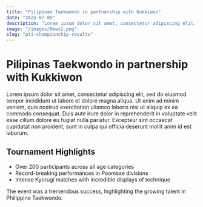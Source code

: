 ```yaml
---
title: "Pilipinas Taekwondo in partnership with Kukkiwon"
date: "2025-07-09"
description: "Lorem ipsum dolor sit amet, consectetur adipiscing elit, sed do eiusmod tempor incididunt ut labore et dolore magna aliqua. Ut enim ad minim veniam, quis nostrud exercitation ullamco laboris nisi ut aliquip ex ea commodo consequat. Duis aute irure dolor in reprehenderit in voluptate velit esse cillum dolore eu fugiat nulla pariatur."
image: "/images/News2.png"
slug: "pti-championship-results"
---
```


# Pilipinas Taekwondo in partnership with Kukkiwon

Lorem ipsum dolor sit amet, consectetur adipiscing elit, sed do eiusmod tempor incididunt ut labore et dolore magna aliqua. Ut enim ad minim veniam, quis nostrud exercitation ullamco laboris nisi ut aliquip ex ea commodo consequat. Duis aute irure dolor in reprehenderit in voluptate velit esse cillum dolore eu fugiat nulla pariatur. Excepteur sint occaecat cupidatat non proident, sunt in culpa qui officia deserunt mollit anim id est laborum.

## Tournament Highlights

- Over 200 participants across all age categories
- Record-breaking performances in Poomsae divisions
- Intense Kyorugi matches with incredible displays of technique

The event was a tremendous success, highlighting the growing talent in Philippine Taekwondo.